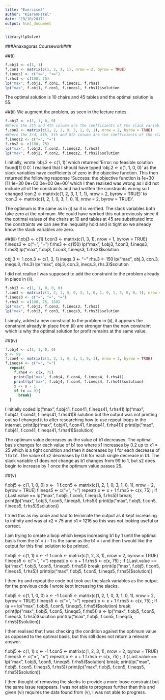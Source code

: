 ```yaml
---
title: "Exercise3"
author: "KieranPatel"
date: "19/10/2017"
output: html_document
---
```


```r
library(lpSolve)
```


###Anaxagoras Coursework###


##(i)
```r
f.obj1 <- c(1, 1)
f.con1 <- matrix(c(1, 2, 3, 1), nrow = 2, byrow = TRUE)
f.ineqs1 <- c("<=", "<=")
f.rhs1 <- c(100, 75)
lp("max", f.obj1, f.con1, f.ineqs1, f.rhs1)
lp("max", f.obj1, f.con1, f.ineqs1, f.rhs1)$solution
```
The optimal solution is 10 chairs and 45 tables and the optimal solution is 55.



##(ii)
We augment the problem, as seen in the lecture notes.
```r
f.obj2 <- c(1, 1, 0, 0)
#Where the 3th and 4th column are the coefficients of the slack variables s1 and s2
f.con2 <- matrix(c(1, 2, 1, 0, 3, 1, 0, 1), nrow = 2, byrow = TRUE)
#Where the 3rd, 4th, 5th and 6th column are the coefficients of the slack variables s1 and s2
f.ineqs2 <- c("=", "=")
f.rhs2 <- c(100, 75)
lp("max", f.obj2, f.con2, f.ineqs2, f.rhs2)
lp("max", f.obj2, f.con2, f.ineqs2, f.rhs2)$solution
```

I initially, wrote 'obj.2 <- c(1, 1)' which returned 'Error: no feasible solution found[1] 0 0'. I realised that I should have typed 'obj.2 <- c(1, 1, 0, 0)' as the slack variables have coefficients of zero in the objective function.
This then returned the following response 'Success: the objective function is 1e+30 
[1] 1e+30 0e+00 0e+00 0e+00' which I then realised was wrong as I did not include all of the constraints and had written the constraints wrong so I changed 'con.2 <- matrix(c(1, 2, 3, 1, 1, 1), nrow = 2, byrow = TRUE)' to 'con.2 <- matrix(c(1, 2, 1, 0, 3, 1, 0, 1), nrow = 2, byrow = TRUE)'.

The optimum is the same as in (i) so it is verified. The slack variables both take zero at the optimum. We could have worked this out previously since if the optimal values of the chairs at 10 and tables at 45 are substituted into the constraints we can see the inequality hold and is tight so we already know the slack variables are zero.



##(iii)
f.obj3 <- c(1)
f.con3 <- matrix(c(1, 3, 1), nrow = 1, byrow = TRUE)
f.ineqs3 <- c("=", "=")
f.rhs3 <- c(150)
lp("max", f.obj3, f.con3, f.ineqs3, f.rhs3)
lp("max", f.obj3, f.con3, f.ineqs3, f.rhs3)$solution


obj.3 <- 1
con.3 <- c(1, 3, 1)
ineqs.3 <- "="
rhs.3 <- 150
lp("max", obj.3, con.3, ineqs.3, rhs.3)
lp("max", obj.3, con.3, ineqs.3, rhs.3)$solution


I did not realise I was supposed to add the constraint to the problem already in place in (ii).
```r
f.obj3 <- c(1, 1, 0, 0, 0)
f.con3 <- matrix(c(1, 2, 1, 0, 0, 3, 1, 0, 1, 0, 1, 3, 0, 0, 1), nrow = 3, byrow = TRUE)
f.ineqs3 <- c("=", "=", "=")
f.rhs3 <- c(100, 75, 150)
lp("max", f.obj3, f.con3, f.ineqs3, f.rhs3)
lp("max", f.obj3, f.con3, f.ineqs3, f.rhs3)$solution
```

I simply, added a new constraint to the problem in (ii), it appears the constraint already in place from (ii) are stronger than the new constraint which is why the optimal solution for profit remains at the same value.



##(iv)
```r
f.obj4 <- c(1, 1, 0, 0)
x <- 99
f.con4 <- matrix(c(1, 2, 1, 0, 3, 1, 0, 1), nrow = 2, byrow = TRUE)
f.ineqs4 <- c("=", "=")
  repeat{
    f.rhs4 <- c(x, 75)
    print(lp("max", f.obj4, f.con4, f.ineqs4, f.rhs4))
    print(lp("max", f.obj4, f.con4, f.ineqs4, f.rhs4)$solution)
    x <- x - 1
    if (x == 0){
      break}
  }
```

I initially coded
lp("max", f.obj41, f.con41, f.ineqs41, f.rhs41)
lp("max", f.obj41, f.con41, f.ineqs41, f.rhs41)$ solution but the output was not printing out so I changed it to after researching how to use repeat loops in the internet.
print(lp("max", f.obj41, f.con41, f.ineqs41, f.rhs41))
print(lp("max", f.obj41, f.con41, f.ineqs41, f.rhs41)$solution)


The optimum value decreases as the value of b1 decreases. The optimal basis changes for each value of b1 too where x1 increases by 0.2 up to x1 = 25 which is a tight condition and then it decreases by 1 for each decrease of 1 to b1. The value of x2 decreases by 0.6 for each single decrease in b1. The slack variable s1 does not change as b1 changes from 99 to 1, but s2 does begin to increase by 1 once the optimum value passes 25.



##(v)

f.obj5 <- c(1, 1, 0, 0)
x <- -1
f.con5 <- matrix(c(1, 2, 1, 0, 3, 1, 0, 1), nrow = 2, byrow = TRUE)
f.ineqs5 <- c("=", "=")
  repeat{
    x <- x + 1
    f.rhs5 <- c(x, 75)
    ; if (.Last.value == lp("max", f.obj5, f.con5, f.ineqs5, f.rhs5)) break; print(lp("max", f.obj5, f.con5, f.ineqs5, f.rhs5))
    print(lp("max", f.obj5, f.con5, f.ineqs5, f.rhs5)$solution)}


I tried this as my code and had to terminate the output as it kept increasing to infinity and was at x2 = 75 and s1 = 1216 so this was not looking useful or correct.

I am trying to create a loop which keeps increasing b1 by 1 until the optimal basis from the b1 = i - 1 is the same as the b1 = i and then I would like the output for this final solution to be printed.


f.obj5 <- c(1, 1)
x <- -1
f.con5 <- matrix(c(1, 2, 3, 1), nrow = 2, byrow = TRUE)
f.ineqs5 <- c("=", "=")
  repeat{
    x <- x + 1
    f.rhs5 <- c(x, 75)
    ; if (.Last.value == lp("max", f.obj5, f.con5, f.ineqs5, f.rhs5)) break; print(lp("max", f.obj5, f.con5, f.ineqs5, f.rhs5))
    print(lp("max", f.obj5, f.con5, f.ineqs5, f.rhs5)$solution)}


I then try and repeat the code but took out the slack variables as the output for the previous code I wrote kept increasing the slacks.



f.obj5 <- c(1, 1, 0, 0)
x <- -1
f.con5 <- matrix(c(1, 2, 1, 0, 3, 1, 0, 1), nrow = 2, byrow = TRUE)
f.ineqs5 <- c("=", "=")
  repeat{
    x <- x + 1
    f.rhs5 <- c(x, 75)
    ; if (a == lp("max", f.obj5, f.con5, f.ineqs5, f.rhs5)$solution) break; print(lp("max", f.obj5, f.con5, f.ineqs5, f.rhs5))
    a <- lp("max", f.obj5, f.con5, f.ineqs5, f.rhs5)$solution
    print(lp("max", f.obj5, f.con5, f.ineqs5, f.rhs5)$solution)}


I then realised that I was checking the condition against the optimum value as opposed to the optimal basis, but this still does not return a relevant answer.


f.obj5 <- c(1, 1)
x <- -1
f.con5 <- matrix(c(1, 2, 3, 1), nrow = 2, byrow = TRUE)
f.ineqs5 <- c("=", "=")
  repeat{
    x <- x + 1
    f.rhs5 <- c(x, 75)
    ; if (.Last.value == lp("max", f.obj5, f.con5, f.ineqs5, f.rhs5)$solution) break; print(lp("max", f.obj5, f.con5, f.ineqs5, f.rhs5))
    print(lp("max", f.obj5, f.con5, f.ineqs5, f.rhs5)$solution)}


I then thought of removing the slacks to provide a more loose constraint but the same issue reappears. I was not able to progress further than this and given (vi) requires the data found from (v), I was not able to progress.